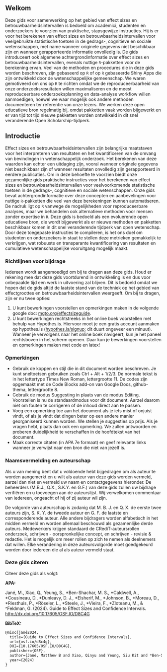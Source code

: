 
## Welkom {.unnumbered}

Deze gids voor samenwerking op het gebied van effect sizes en betrouwbaarheidsintervallen is bedoeld om academici, studenten en onderzoekers te voorzien van praktische, stapsgewijze instructies. Hij is er voor het berekenen van effect sizes en betrouwbaarheidsintervallen voor veelgebruikte statistische toetsen in de gedrags-, cognitieve en sociale wetenschappen, met name wanneer originele gegevens niet beschikbaar zijn en wanneer gerapporteerde informatie onvolledig is. De gids introduceert ook algemene achtergrondinformatie over effect sizes en betrouwbaarheidsintervallen, evenals nuttige `R`-pakketten voor de berekening ervan. Veel van de methoden en procedures die in deze gids worden beschreven, zijn gebaseerd op `R` of op `R` gebaseerde Shiny Apps die zijn ontwikkeld door de wetenschappelijke gemeenschap. We waren gemotiveerd om ons op `R` te richten omdat we de reproduceerbaarheid van onze onderzoeksresultaten willen maximaliseren en de meest reproduceerbare onderzoeksplanning en data-analyse workflow willen aanmoedigen, hoewel we waar mogelijk ook andere methoden documenteren ter referentie van onze lezers. We werken deze open educatieve bron regelmatig bij, omdat pakketten vaak worden bijgewerkt en er van tijd tot tijd nieuwe pakketten worden ontwikkeld in dit snel veranderende Open Scholarship-tijdperk.
  

## Introductie {.unnumbered}

Effect sizes en betrouwbaarheidsintervallen zijn belangrijke maatstaven voor het interpreteren van resultaten en het kwantificeren van de omvang van bevindingen in wetenschappelijk onderzoek. Het berekenen van deze waarden kan echter een uitdaging zijn, vooral wanneer originele gegevens niet beschikbaar zijn of wanneer resultaten onvolledig zijn gerapporteerd in eerdere publicaties. Om in deze behoefte te voorzien biedt onze gezamenlijke gids praktische instructies voor het berekenen van effect sizes en betrouwbaarheidsintervallen voor veelvoorkomende statistische toetsen in de gedrags-, cognitieve en sociale wetenschappen. Onze gids bevat achtergrondinformatie over deze concepten en aanbevelingen voor nuttige `R`-pakketten die veel van deze berekeningen kunnen automatiseren. De nadruk ligt op `R` vanwege de mogelijkheden voor reproduceerbare analyses, maar we behandelen ook alternatieve methoden voor mensen zonder expertise in `R`. Deze gids is bedoeld als een evoluerende open educatieve bron, die wordt bijgewerkt als er nieuwe methoden en pakketten beschikbaar komen in dit snel veranderende tijdperk van open wetenschap. Door deze toegepaste instructies te compileren, is het ons doel om studenten en onderzoekers in staat te stellen deze metrieken gemakkelijk te verkrijgen, wat robuuste en transparante kwantificering van resultaten en cumulatieve wetenschappelijke vooruitgang mogelijk maakt.


### Richtlijnen voor bijdrage {.unnumbered}

Iedereen wordt aangemoedigd om bij te dragen aan deze gids. Houd er rekening mee dat deze gids voortdurend in ontwikkeling is en dus voor onbepaalde tijd een werk in uitvoering zal blijven. Dit is bedoeld omdat we hopen dat de gids altijd de laatste stand van de techniek op het gebied van effectgroottes en betrouwbaarheidsintervallen weergeeft. Om bij te dragen, zijn er nu twee opties:

1. U kunt bewerkingen voorstellen en opmerkingen maken in de volgende google doc: [mgto.org/effectsizeguide](https://mgto.org/effectsizeguide).   
2. U kunt bewerkingen rechtstreeks in het online boek voorstellen met behulp van Hypothes.is. Hiervoor moet je een gratis account aanmaken op hypothes.is ([hypothes.is/signup](https://hypothes.is/signup); dit duurt ongeveer een minuut). Wanneer je vervolgens naar het online boek navigeert, kun je het paneel rechtsboven in het scherm openen. Daar kun je bewerkingen voorstellen en opmerkingen maken met code en latex!



### Opmerkingen {.unnumbered}

- Gebruik de koppen en stijl die in dit document worden beschreven. Je kunt sneltoetsen gebruiken zoals Ctrl + Alt + 1/2/3. De normale tekst is in het lettertype Times New Roman, lettergrootte 11. De codes zijn opgemaakt met de Code Blocks add-on van Google Docs, github-thema, lettergrootte 8.   
- Gebruik de modus Suggesting in plaats van de modus Editing. Voorstellen is nu de standaardmodus voor dit document. Aarzel daarom niet om fouten te corrigeren of de inhoud direct aan te passen.   
- Voeg een opmerking toe aan het document als je iets mist of onjuist vindt, of als je vindt dat dingen beter op een andere manier georganiseerd kunnen worden. We stellen je suggesties op prijs. Als je vragen hebt, plaats dan ook een opmerking. We zullen antwoorden en proberen duidelijkheid te verschaffen in de hoofdtekst van het document.   
- Maak correcte citaten (in APA 7e formaat) en geef relevante links wanneer je verwijst naar een bron die niet van jezelf is.    


### Naamsvermelding en auteurschap {.unnumbered}

Als u van mening bent dat u voldoende hebt bijgedragen om als auteur te worden aangemerkt en u wilt als auteur van deze gids worden vermeld, aarzel dan niet en vermeld uw naam en contactgegevens hieronder. De beheerders (M.B.J., Q.X., S.K.Y. en G.F.) van deze gids zullen uw bijdrage verifiëren en u toevoegen aan de auteurslijst. Wij verwelkomen commentaar van iedereen, ongeacht of hij of zij auteur wil zijn.    

De volgorde van auteurschap is zodanig dat M. B. J. en Q. X. de eerste twee auteurs zijn, S. K. Y. de tweede auteur en G. F. de laatste en corresponderende auteur. Alle andere bijdragers worden alfabetisch in het midden vermeld en worden allemaal beschouwd als gezamenlijke derde auteurs. Medewerkers krijgen standaard de CRediT-auteursrollen onderzoek, schrijven - oorspronkelijke concept, en schrijven - revisie & redactie. Het is mogelijk om meer rollen op zich te nemen als deelnemers dat willen. Elke verandering in deze auteursvolgorde moet goedgekeurd worden door iedereen die al als auteur vermeld staat.



### Deze gids citeren {.unnumbered}

Citeer deze gids als volgt:

**APA:**

Jané, M., Xiao, Q., Yeung, S., \*Ben-Shachar, M. S., \*Caldwell, A., \*Cousineau, D., \*Dunleavy, D. J., \*Elsherif, M., \*Johnson, B., \*Moreau, D., \*Riesthuis, P., \*Röseler, L., \*Steele, J., \*Vieira, F., \*Zloteanu, M., & ^Feldman, G. (2024). Guide to Effect Sizes and Confidence Intervals. [http://dx.doi.org/10.17605/OSF.IO/D8C4G](http://dx.doi.org/10.17605/OSF.IO/D8C4G)


**BibTeX:**

``` default
@misc{jané2024,
  title={Guide to Effect Sizes and Confidence Intervals},
  url={osf.io/d8c4g},
  DOI={10.17605/OSF.IO/D8C4G},
  publisher={OSF},
  author={Jané, Matthew B and Xiao, Qinyu and Yeung, Siu Kit and *Ben-Shachar, Mattan S and Caldwell, Aaron R and Cousineau, Denis and Dunleavy, Daniel J and Elsherif, Mahmoud M and Johnson, Blair T and Moreau, David and Riesthuis, Paul and Röseler, Lukas and Steele, James and Vieira, Felipe F and Zloteanu, Mircea and Feldman, Gilad},
  year={2024}
}
```










